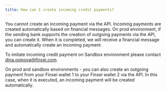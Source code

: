 ```yaml
---
title: How can I create incoming credit payments?
---
```


You cannot create an incoming payment via the API. Incoming payments are created automatically based on financial messages. On prod environment, if the sending bank supports the creation of outgoing payments via the API, you can create it. When it is completed, we will receive a financial message and automatically create an incoming payment.

To imitate incoming credit payment on Sandbox environment please contact <a href="mailto:dina.osipova@finsei.com">dina.osipova@finsei.com</a>.  

On prod and sandbox environments - you can also create an outgoing payment from your Finsei wallet 1 to your Finsei wallet 2 via the API. In this case, when it is executed, an incoming payment will be created automatically.
